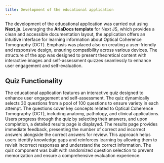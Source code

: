 ```yaml
---
title: Development of the educational application
---
```


The development of the educational application was carried out using **Next.js**.
Leveraging the **AriaDocs template** for Next JS, which provides a clean and accessible documentation layout, the application offers an intuitive interface for learning information about Optical Coherence Tomography (OCT).
Emphasis was placed also on creating a user-friendly and responsive design, ensuring compatibility across various devices. The structure of the app was designed to present theoretical content with interactive images and self-assessment quizzes seamlessly to enhance user engagement and self-evaluation.

## Quiz Functionality

The educational application features an interactive quiz designed to enhance user engagement and self-assessment. The quiz dynamically selects 30 questions from a pool of 100 questions to ensure variety in each attempt.
The questions cover key concepts
related to Optical Coherence Tomography (OCT), including anatomy, pathology, and clinical applications. Users progress through the quiz by selecting their answers, and upon completion, a detailed results page is displayed.
The results page provides immediate feedback, presenting the number of correct and incorrect answers alongside the correct answers for review.
This approach helps users identify knowledge gaps and reinforces learning by allowing them to revisit incorrect responses and
understand the correct information. The quiz component was built with randomized question selection
to prevent memorization and ensure a comprehensive evaluation experience.
